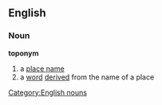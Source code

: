 ==English==
===Noun===
{{wikipedia}}
'''toponym'''
# a [[place name]]
# a [[word]] [[derived]] from the name of a place
[[Category:English nouns]]